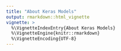 ```yaml
---
title: "About Keras Models"
output: rmarkdown::html_vignette
vignette: >
  %\VignetteIndexEntry{About Keras Models}
  %\VignetteEngine{knitr::rmarkdown}
  %\VignetteEncoding{UTF-8}
---
```




